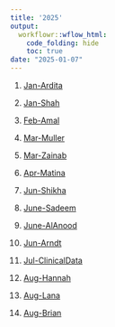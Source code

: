 ```yaml
---
title: '2025'
output:
  workflowr::wflow_html:
    code_folding: hide
    toc: true
date: "2025-01-07"
---
```



1. [Jan-Ardita](2025_0101_Ardita.html)

2. [Jan-Shah](2025_0102_Shah.html)

3. [Feb-Amal](2025_0201_Amal.html)

4. [Mar-Muller](2025_0301_Muller.html)

5. [Mar-Zainab](2025_0302_Zainab.html)

6. [Apr-Matina](2025_0401_Matina.html)

7. [Jun-Shikha](2025_0601_Shikha.html)

8. [June-Sadeem](2025_0602_Sadeem.html)

9. [June-AlAnood](2025_0603_AlAnood.html)

10. [Jun-Arndt](2025_0604_Arndt.html)

11. [Jul-ClinicalData](https://han16.github.io/Dental_Clinical_Data_ML/)

12. [Aug-Hannah](2025_0801_Hannah.html)

13. [Aug-Lana](2025_0802_Lana.html)

14. [Aug-Brian](2025_0803_Brian.html)